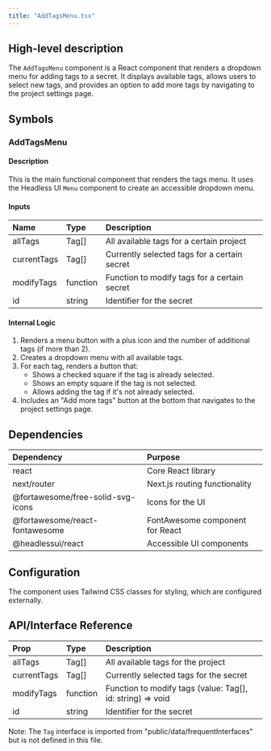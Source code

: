 ```yaml
---
title: "AddTagsMenu.tsx"
---
```


## High-level description
The `AddTagsMenu` component is a React component that renders a dropdown menu for adding tags to a secret. It displays available tags, allows users to select new tags, and provides an option to add more tags by navigating to the project settings page.

## Symbols

### AddTagsMenu
#### Description
This is the main functional component that renders the tags menu. It uses the Headless UI `Menu` component to create an accessible dropdown menu.

#### Inputs
| Name | Type | Description |
|:-----|:-----|:------------|
| allTags | Tag[] | All available tags for a certain project |
| currentTags | Tag[] | Currently selected tags for a certain secret |
| modifyTags | function | Function to modify tags for a certain secret |
| id | string | Identifier for the secret |

#### Internal Logic
1. Renders a menu button with a plus icon and the number of additional tags (if more than 2).
2. Creates a dropdown menu with all available tags.
3. For each tag, renders a button that:
   - Shows a checked square if the tag is already selected.
   - Shows an empty square if the tag is not selected.
   - Allows adding the tag if it's not already selected.
4. Includes an "Add more tags" button at the bottom that navigates to the project settings page.

## Dependencies
| Dependency | Purpose |
|:-----------|:--------|
| react | Core React library |
| next/router | Next.js routing functionality |
| @fortawesome/free-solid-svg-icons | Icons for the UI |
| @fortawesome/react-fontawesome | FontAwesome component for React |
| @headlessui/react | Accessible UI components |

## Configuration
The component uses Tailwind CSS classes for styling, which are configured externally.

## API/Interface Reference
| Prop | Type | Description |
|:-----|:-----|:------------|
| allTags | Tag[] | All available tags for the project |
| currentTags | Tag[] | Currently selected tags for the secret |
| modifyTags | function | Function to modify tags (value: Tag[], id: string) =&gt; void |
| id | string | Identifier for the secret |

Note: The `Tag` interface is imported from "public/data/frequentInterfaces" but is not defined in this file.